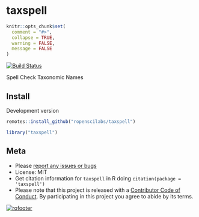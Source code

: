 taxspell
=========

```r
knitr::opts_chunk$set(
  comment = "#>",
  collapse = TRUE,
  warning = FALSE,
  message = FALSE
)
```

[![Build Status](https://travis-ci.com/ropenscilabs/taxspell.svg?branch=master)](https://travis-ci.com/ropenscilabs/taxspell)

Spell Check Taxonomic Names


## Install

Development version

```r
remotes::install_github("ropenscilabs/taxspell")
```

```r
library("taxspell")
```

## Meta

* Please [report any issues or bugs](https://github.com/ropenscilabs/taxspell/issues)
* License: MIT
* Get citation information for `taxspell` in R doing `citation(package = 'taxspell')`
* Please note that this project is released with a [Contributor Code of Conduct][coc].
By participating in this project you agree to abide by its terms.

[![rofooter](https://ropensci.org/public_images/github_footer.png)](https://ropensci.org)

[coc]: https://github.com/ropenscilabs/taxspell/blob/master/CODE_OF_CONDUCT.md
